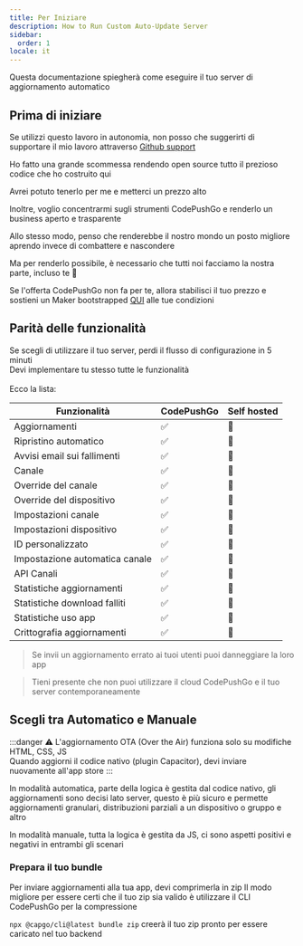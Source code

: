 ```yaml
---
title: Per Iniziare
description: How to Run Custom Auto-Update Server
sidebar:
  order: 1
locale: it
---
```



Questa documentazione spiegherà come eseguire il tuo server di aggiornamento automatico

## Prima di iniziare

Se utilizzi questo lavoro in autonomia, non posso che suggerirti di supportare il mio lavoro attraverso [Github support](https://github.com/sponsors/riderx/)

Ho fatto una grande scommessa rendendo open source tutto il prezioso codice che ho costruito qui

Avrei potuto tenerlo per me e metterci un prezzo alto

Inoltre, voglio concentrarmi sugli strumenti CodePushGo e renderlo un business aperto e trasparente

Allo stesso modo, penso che renderebbe il nostro mondo un posto migliore aprendo invece di combattere e nascondere

Ma per renderlo possibile, è necessario che tutti noi facciamo la nostra parte, incluso te 🥹

Se l'offerta CodePushGo non fa per te, allora stabilisci il tuo prezzo e sostieni un Maker bootstrapped [QUI](https://github.com/sponsors/riderx/) alle tue condizioni

## Parità delle funzionalità

Se scegli di utilizzare il tuo server, perdi il flusso di configurazione in 5 minuti\
Devi implementare tu stesso tutte le funzionalità\
\
Ecco la lista:

| Funzionalità             | CodePushGo | Self hosted |
| ------------------------ | ----- | ----------- |
| Aggiornamenti           | ✅     | 🚧          |
| Ripristino automatico    | ✅     | 🚧          |
| Avvisi email sui fallimenti | ✅     | 🚧          |
| Canale                   | ✅     | 🚧          |
| Override del canale      | ✅     | 🚧          |
| Override del dispositivo | ✅     | 🚧          |
| Impostazioni canale      | ✅     | 🚧          |
| Impostazioni dispositivo | ✅     | 🚧          |
| ID personalizzato        | ✅     | 🚧          |
| Impostazione automatica canale | ✅     | 🚧          |
| API Canali               | ✅     | 🚧          |
| Statistiche aggiornamenti | ✅     | 🚧          |
| Statistiche download falliti | ✅     | 🚧          |
| Statistiche uso app      | ✅     | 🚧          |
| Crittografia aggiornamenti | ✅     | 🚧          |

> Se invii un aggiornamento errato ai tuoi utenti puoi danneggiare la loro app

> Tieni presente che non puoi utilizzare il cloud CodePushGo e il tuo server contemporaneamente

## Scegli tra Automatico e Manuale

:::danger
⚠️ L'aggiornamento OTA (Over the Air) funziona solo su modifiche HTML, CSS, JS\
Quando aggiorni il codice nativo (plugin Capacitor), devi inviare nuovamente all'app store
:::

In modalità automatica, parte della logica è gestita dal codice nativo, gli aggiornamenti sono decisi lato server, questo è più sicuro e permette aggiornamenti granulari, distribuzioni parziali a un dispositivo o gruppo e altro

In modalità manuale, tutta la logica è gestita da JS, ci sono aspetti positivi e negativi in entrambi gli scenari

### Prepara il tuo bundle

Per inviare aggiornamenti alla tua app, devi comprimerla in zip
Il modo migliore per essere certi che il tuo zip sia valido è utilizzare il CLI CodePushGo per la compressione

`npx @capgo/cli@latest bundle zip` creerà il tuo zip pronto per essere caricato nel tuo backend

<LinkCard
	title="Aggiornamento automatico"
	href="/docs/self-hosted/auto-update/"
/>

<LinkCard
	title="Manuale"
	href="/docs/self-hosted/manual/"
/>
